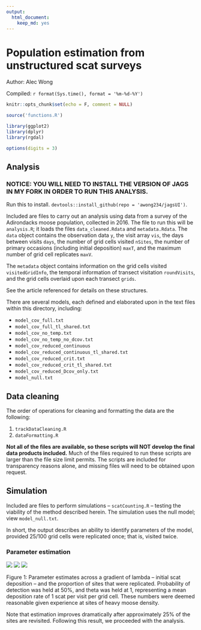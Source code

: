 ```yaml
---
output:
  html_document:
    keep_md: yes
---
```



# Population estimation from unstructured scat surveys

Author: Alec Wong

Compiled: `r format(Sys.time(), format = '%m-%d-%Y')`


```r
knitr::opts_chunk$set(echo = F, comment = NULL)

source('functions.R')

library(ggplot2)
library(dplyr)
library(rgdal)

options(digits = 3)
```

## Analysis

### NOTICE: YOU WILL NEED TO INSTALL THE VERSION OF JAGS IN MY FORK IN ORDER TO RUN THIS ANALYSIS.

Run this to install. `devtools::install_github(repo = 'awong234/jagsUI')`.

Included are files to carry out an analysis using data from a survey of the Adirondacks moose population, collected in 2016. The file to run this will be `analysis.R`; it loads the files `data_cleaned.Rdata` and `metadata.Rdata`. The `data` object contains the observation data `y`, the visit array `vis`, the days between visits `days`, the number of grid cells visited `nSites`, the number of primary occasions (including initial deposition) `maxT`, and the maximum number of grid cell replicates `maxV`. 

The `metadata` object contains information on the grid cells visited `visitedGridInfo`, the temporal information of transect visitation `roundVisits`, and the grid cells overlaid upon each transect `grids`. 

See the article referenced for details on these structures.

There are several models, each defined and elaborated upon in the text files within this directory, including:

* `model_cov_full.txt`
* `model_cov_full_tl_shared.txt`
* `model_cov_no_temp.txt`
* `model_cov_no_temp_no_dcov.txt`
* `model_cov_reduced_continuous`
* `model_cov_reduced_continuous_tl_shared.txt`
* `model_cov_reduced_crit.txt`
* `model_cov_reduced_crit_tl_shared.txt`
* `model_cov_reduced_Dcov_only.txt`
* `model_null.txt`

## Data cleaning

The order of operations for cleaning and formatting the data are the following:

1. `trackDataCleaning.R`
1. `dataFormatting.R`

**Not all of the files are available, so these scripts will NOT develop the final data products included.** Much of the files required to run these scripts are larger than the file size limit permits. The scripts are included for transparency reasons alone, and missing files will need to be obtained upon request.

## Simulation

Included are files to perform simulations -- `scatCounting.R` -- testing the viability of the method described herein. The simulation uses the null model; view `model_null.txt`.

In short, the output describes an ability to identify parameters of the model, provided 25/100 grid cells were replicated once; that is, visited twice.

### Parameter estimation

![](https://github.com/awong234/population_from_scat_model/blob/master/images/lamplot.png)
![](https://github.com/awong234/population_from_scat_model/blob/master/images/p00.png)
![](https://github.com/awong234/population_from_scat_model/blob/master/images/thetaplot.png)

Figure 1: Parameter estimates across a gradient of lambda -- initial scat deposition -- and the proportion of sites that were replicated. Probability of detection was held at 50%, and theta was held at 1, representing a mean deposition rate of 1 scat per visit per grid cell. These numbers were deemed reasonable given experience at sites of heavy moose density.

Note that estimation improves dramatically after approximately 25% of the sites are revisited. Following this result, we proceeded with the analysis.